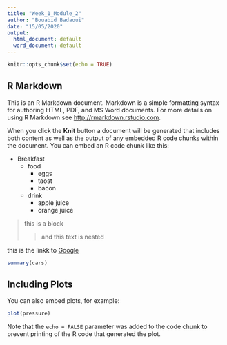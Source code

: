 ```yaml
---
title: "Week_1_Module_2"
author: "Bouabid Badaoui"
date: "15/05/2020"
output:
  html_document: default
  word_document: default
---
```


```r
knitr::opts_chunk$set(echo = TRUE)
```

## R Markdown

This is an R Markdown document. Markdown is a simple formatting syntax for authoring HTML, PDF, and MS Word documents. For more details on using R Markdown see <http://rmarkdown.rstudio.com>.

When you click the **Knit** button a document will be generated that includes both content as well as the output of any embedded R code chunks within the document. You can embed an R code chunk like this:

* Breakfast
    - food
        + eggs
        + taost
        + bacon
    - drink
        + apple juice
        + orange juice
  
> this is a block 
>
> > and this text is nested

this is the linkk to [Google](www.google.com)



```r
summary(cars)
```

## Including Plots

You can also embed plots, for example:

```r
plot(pressure)
```

Note that the `echo = FALSE` parameter was added to the code chunk to prevent printing of the R code that generated the plot.
